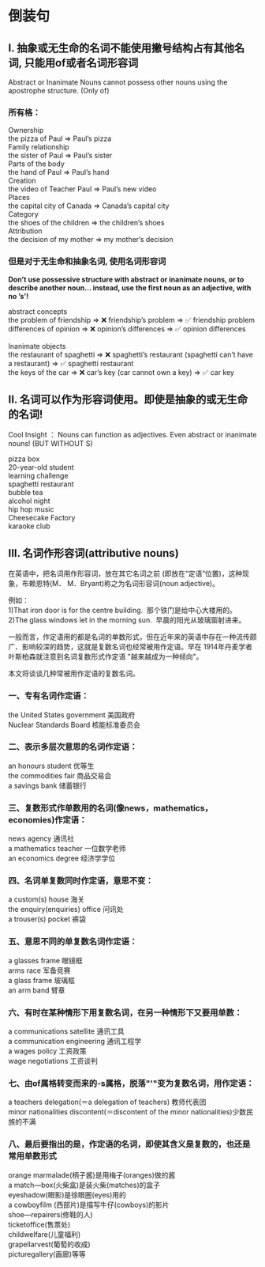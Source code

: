 # 倒装句


## I. 抽象或无生命的名词不能使用撇号结构占有其他名词, 只能用of或者名词形容词
Abstract or Inanimate Nouns cannot possess other nouns using the apostrophe structure. (Only of) 

### 所有格：

<Hb>Ownership</Hb>
<br/>
the pizza of Paul => Paul’s pizza
<br/>
<Hb>Family relationship</Hb>
<br/>
the sister of Paul => Paul’s sister
<br/>
<Hb>Parts of the body</Hb> 
<br/>
the hand of Paul => Paul’s hand
<br/>
<Hb>Creation</Hb> 
<br/>
the video of Teacher Paul => Paul’s new video
<br/>
<Hb>Places</Hb> 
<br/>
the capital city of Canada => Canada’s capital city
<br/>
<Hb>Category</Hb> 
<br/>
the shoes of the children => the children’s shoes
<br/>
<Hb>Attribution</Hb> 
<br/>
the decision of my mother => my mother’s decision
<br/>

### 但是对于无生命和抽象名词, 使用名词形容词

**Don’t use possessive structure with abstract or inanimate nouns, or to describe another noun… instead, use the first noun as an adjective, with no ’s’!**

<Hb>abstract concepts</Hb><br/>
the problem of friendship => ❌ friendship’s problem => ✅ friendship problem<br/>
differences of opinion => ❌ opinion’s differences => ✅ opinion differences<br/>
<br/>
<Hb>Inanimate objects</Hb><br/>
the restaurant of spaghetti => ❌ spaghetti’s restaurant (spaghetti can’t have a restaurant) => ✅ spaghetti restaurant<br/>
the keys of the car => ❌ car’s key (car cannot own a key) => ✅ car key


## II. 名词可以作为形容词使用。即使是抽象的或无生命的名词! 
Cool Insight ： Nouns can function as adjectives. Even abstract or inanimate nouns! (BUT WITHOUT S)

pizza box <br/>
20-year-old student <br/>
learning challenge <br/>
spaghetti restaurant <br/>
bubble tea <br/>
alcohol night <br/>
hip hop music <br/>
Cheesecake Factory <br/>
karaoke club <br/>


## III. 名词作形容词(attributive nouns)

在英语中，把名词用作形容词，放在其它名词之前 (即放在“定语”位置)，这种现象，布赖恩特(M． M．Bryant)称之为名词形容词(noun adjective)。 

例如： <br/>
1)That iron door is for the centre building. 
那个铁门是给中心大楼用的。 <br/>
2)The glass windows let in the morning sun. 
早晨的阳光从玻璃窗射进来。 

一般而言，作定语用的都是名词的单数形式，但在近年来的英语中存在一种流传颇广、影响较深的趋势，这就是复数名词也经常被用作定语。早在 1914年丹麦学者叶斯柏森就注意到名词复数形式作定语 "越来越成为一种倾向"。 

本文将谈谈几种常被用作定语的复数名词。 

### 一、专有名词作定语： 
the United States government 美国政府 <br/>
Nuclear Standards Board 核能标准委员会 <br/>

### 二、表示多层次意思的名词作定语： 
an honours student 优等生 <br/>
the commodities fair 商品交易会 <br/>
a savings bank 储蓄银行 <br/>

### 三、复数形式作单数用的名词(像news，mathematics，economies)作定语： 
news agency 通讯社 <br/>
a mathematics teacher 一位数学老师 <br/>
an economics degree 经济学学位 <br/>

### 四、名词单复数同时作定语，意思不变： 
a custom(s) house 海关 <br/>
the enquiry(enquiries) office 问讯处 <br/>
a trouser(s) pocket 裤袋 <br/>

### 五、意思不同的单复数名词作定语： 
a glasses frame 眼镜框<br/>
arms race 军备竞赛 <br/>
a glass frame 玻璃框<br/>
an arm band 臂章 <br/>

### 六、有时在某种情形下用复数名词，在另一种情形下又要用单数： 
a communications satellite 通讯工具 <br/>
a communication engineering 通讯工程学 <br/>
a wages policy 工资政策 <br/>
wage negotiations 工资谈判 <br/>

### 七、由of属格转变而来的-s属格，脱落"'"变为复数名词，用作定语： 
a teachers delegation(＝a delegation of teachers) 教师代表团 <br/>
minor nationalities discontent(＝discontent of the minor nationalities)少数民族的不满 <br/>

### 八、最后要指出的是，作定语的名词，即使其含义是复数的，也还是常用单数形式
orange marmalade(柄子酱)是用梅子(oranges)做的酱 <br/>
a match—box(火柴盒)是装火柴(matches)的盒子 <br/>
eyeshadow(眼影)是徐眼圈(eyes)用的 <br/>
a cowboyfilm (西部片)是描写牛仔(cowboys)的影片 <br/>
shoe—repairers(修鞋的人)  <br/>
ticketoffice(售票处) <br/>
childwelfare(儿童福利) <br/>
grapellarvest(葡萄的收成) <br/>
picturegallery(画廊)等等 <br/>